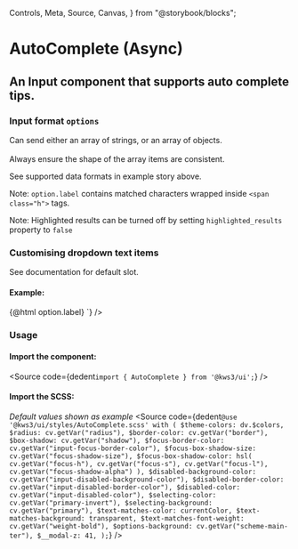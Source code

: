   Controls,
  Meta,
  Source,
  Canvas,
} from "@storybook/blocks";

<Version />

# AutoComplete (Async)
## An Input component that supports auto complete tips.

<Meta of={Stories} />
<Canvas />
<Controls />

<div className="notification is-primary is-light">
  <div className="columns">
    <div className="column">
      <h3 className="sb-unstyled subtitle">
        Input format <code>options</code>
      </h3>
      <p className="sb-unstyled">
        Can send either an array of strings, or an array of objects.<br></br>Always
        ensure the shape of the array items are consistent.
      </p>
     <p className="sb-unstyled">See supported data formats in example story above.</p>
      <p className="sb-unstyled">Note: <code>option.label</code> contains matched characters wrapped inside <code>&lt;span class="h"&gt;</code> tags. </p>
      <p className="sb-unstyled">Note: Highlighted results can be turned off by setting <code>highlighted_results</code> property to <code>false</code></p>
    </div>
    <div className="column">
      <h3 className="sb-unstyled subtitle">Customising dropdown text items</h3>
      <p className="sb-unstyled">See documentation for default slot.</p>
      <h4 className="sb-unstyled subtitle">Example:</h4>
      <Source
        language="jsx"
        code={dedent`<AutoComplete
      ...other_options
      let:option>
      <span class="has-text-danger">
        {@html option.label}
      </span>
    </AutoComplete>`}
      />
    </div>
  </div>
</div>

### Usage

#### Import the component:

<Source
  code={dedent`import { AutoComplete } from '@kws3/ui';`}
/>

#### Import the SCSS:
_Default values shown as example_
<Source
  code={dedent`
      @use '@kws3/ui/styles/AutoComplete.scss' with (
        $theme-colors: dv.$colors,
        $radius: cv.getVar("radius"),
        $border-color: cv.getVar("border"),
        $box-shadow: cv.getVar("shadow"),
        $focus-border-color: cv.getVar("input-focus-border-color"),
        $focus-box-shadow-size: cv.getVar("focus-shadow-size"),
        $focus-box-shadow-color: hsl(
          cv.getVar("focus-h"),
          cv.getVar("focus-s"),
          cv.getVar("focus-l"),
          cv.getVar("focus-shadow-alpha")
        ),
        $disabled-background-color: cv.getVar("input-disabled-background-color"),
        $disabled-border-color: cv.getVar("input-disabled-border-color"),
        $disabled-color: cv.getVar("input-disabled-color"),
        $selecting-color: cv.getVar("primary-invert"),
        $selecting-background: cv.getVar("primary"),
        $text-matches-color: currentColor,
        $text-matches-background: transparent,
        $text-matches-font-weight: cv.getVar("weight-bold"),
        $options-background: cv.getVar("scheme-main-ter"),
        $__modal-z: 41,
      );
    `}
/>
